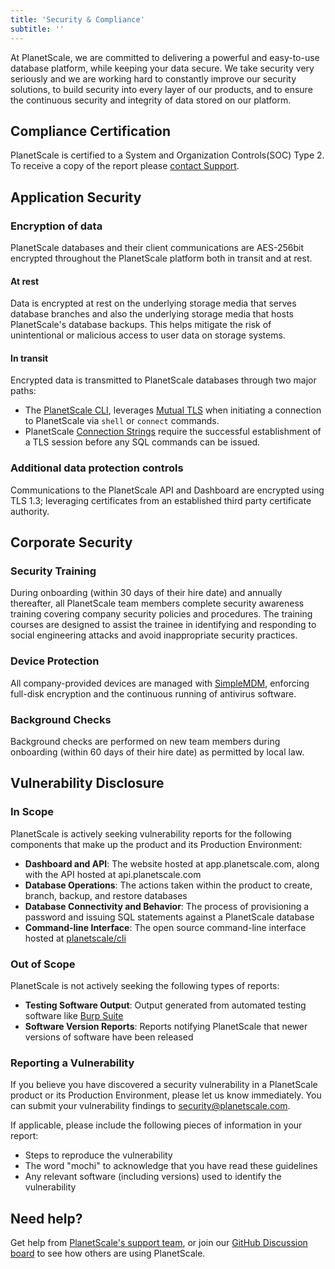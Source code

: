 ```yaml
---
title: 'Security & Compliance'
subtitle: ''
---
```



At PlanetScale, we are committed to delivering a powerful and easy-to-use database platform, while keeping your data secure. We take security very seriously and we are working hard to constantly improve our security solutions, to build security into every layer of our products, and to ensure the continuous security and integrity of data stored on our platform.

## Compliance Certification

PlanetScale is certified to a System and Organization Controls(SOC) Type 2. To receive a copy of the report please [contact Support](https://www.planetscale.com/support).

## Application Security

### Encryption of data

PlanetScale databases and their client communications are AES-256bit encrypted throughout the PlanetScale platform both in transit and at rest.

#### At rest

Data is encrypted at rest on the underlying storage media that serves database branches and also the underlying storage media that hosts PlanetScale's database backups. This helps mitigate the risk of unintentional or malicious access to user data on storage systems.

#### In transit

Encrypted data is transmitted to PlanetScale databases through two major paths:
 - The [PlanetScale CLI](/reference/planetscale-cli), leverages [Mutual TLS](https://en.wikipedia.org/wiki/Mutual_authentication#mTLS) when initiating a connection to PlanetScale via `shell` or `connect` commands.
 - PlanetScale [Connection Strings](/concepts/connection-strings) require the successful establishment of a TLS session before any SQL commands can be issued.

### Additional data protection controls

Communications to the PlanetScale API and Dashboard are encrypted using TLS 1.3;
leveraging certificates from an established third party certificate authority.

## Corporate Security

### Security Training

During onboarding (within 30 days of their hire date) and annually thereafter, all PlanetScale team members
complete security awareness training covering company security policies and procedures. The
training courses are designed to assist the trainee in identifying and responding to social
engineering attacks and avoid inappropriate security practices.

### Device Protection

All company-provided devices are managed with [SimpleMDM](https://simplemdm.com/), enforcing full-disk encryption and the continuous running of antivirus software.

### Background Checks

Background checks are performed on new team members during onboarding (within 60 days of their hire date)
as permitted by local law.

## Vulnerability Disclosure

### In Scope

PlanetScale is actively seeking vulnerability reports for the following components that make up the product and its Production Environment:
 - **Dashboard and API**: The website hosted at app.planetscale.com, along with the API hosted at api.planetscale.com
 - **Database Operations**: The actions taken within the product to create, branch, backup, and restore databases
 - **Database Connectivity and Behavior**: The process of provisioning a password and issuing SQL statements against a PlanetScale database
 - **Command-line Interface**: The open source command-line interface hosted at [planetscale/cli](https://github.com/planetscale/cli)

### Out of Scope

PlanetScale is not actively seeking the following types of reports:
 - **Testing Software Output**: Output generated from automated testing software like [Burp Suite](https://portswigger.net/burp)
 - **Software Version Reports**: Reports notifying PlanetScale that newer versions of software have been released

### Reporting a Vulnerability

If you believe you have discovered a security vulnerability in a PlanetScale product or its Production Environment, please let us know immediately.
You can submit your vulnerability findings to <security@planetscale.com>.

If applicable, please include the following pieces of information in your report:
 - Steps to reproduce the vulnerability
 - The word "mochi" to acknowledge that you have read these guidelines
 - Any relevant software (including versions) used to identify the vulnerability

## Need help?

Get help from [PlanetScale's support team](https://www.planetscale.com/support), or join our [GitHub Discussion board](https://github.com/planetscale/beta/discussions) to see how others are using PlanetScale.
